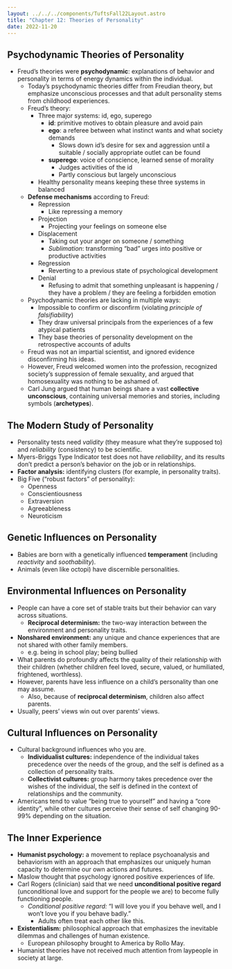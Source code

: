 ```yaml
---
layout: ../../../components/TuftsFall22Layout.astro
title: "Chapter 12: Theories of Personality"
date: 2022-11-20
---
```


## Psychodynamic Theories of Personality

- Freud’s theories were **psychodynamic**: explanations of behavior and personality in terms of energy dynamics within the individual. 
	- Today’s psychodynamic theories differ from Freudian theory, but emphasize unconscious processes and that adult personality stems from childhood experiences. 
	- Freud’s theory:
		- Three major systems: id, ego, superego
			- **id**: primitive motives to obtain pleasure and avoid pain
			- **ego**: a referee between what instinct wants and what society demands
				- Slows down id’s desire for sex and aggression until a suitable / socially appropriate outlet can be found
			- **superego**: voice of conscience, learned sense of morality
				- Judges activities of the id
				- Partly conscious but largely unconscious
		- Healthy personality means keeping these three systems in balanced
	- **Defense mechanisms** according to Freud:
		- Repression
			- Like repressing a memory
		- Projection
			- Projecting your feelings on someone else
		- Displacement
			- Taking out your anger on someone / something
			- *Sublimation*: transforming “bad” urges into positive or productive activities
		- Regression
			- Reverting to a previous state of psychological development
		- Denial
			- Refusing to admit that something unpleasant is happening / they have a problem / they are feeling a forbidden emotion
	- Psychodynamic theories are lacking in multiple ways:
		- Impossible to confirm or disconfirm (violating _principle of falsifiability_)
		- They draw universal principals from the experiences of a few atypical patients
		- They base theories of personality development on the retrospective accounts of adults
	- Freud was not an impartial scientist, and ignored evidence disconfirming his ideas. 
	- However, Freud welcomed women into the profession, recognized society’s suppression of female sexuality, and argued that homosexuality was nothing to be ashamed of. 
	- Carl Jung argued that human beings share a vast **collective unconscious**, containing universal memories and stories, including symbols (**archetypes**). 


## The Modern Study of Personality

- Personality tests need *validity* (they measure what they’re supposed to) and *reliability* (consistency) to be scientific. 
- Myers-Briggs Type Indicator test does not have *reliability*, and its results don’t predict a person’s behavior on the job or in relationships. 
- **Factor analysis:** identifying clusters (for example, in personality traits). 
- Big Five (“robust factors” of personality): 
	- Openness
	- Conscientiousness
	- Extraversion
	- Agreeableness
	- Neuroticism


## Genetic Influences on Personality

- Babies are born with a genetically influenced **temperament** (including *reactivity* and *soothability*). 
- Animals (even like octopi) have discernible personalities. 


## Environmental Influences on Personality

- People can have a core set of stable traits but their behavior can vary across situations. 
	- **Reciprocal determinism:** the two-way interaction between the environment and personality traits. 
- **Nonshared environment:** any unique and chance experiences that are not shared with other family members. 
	- e.g. being in school play; being bullied
- What parents do profoundly affects the quality of their relationship with their children (whether children feel loved, secure, valued, or humiliated, frightened, worthless). 
- However, parents have less influence on a child’s personality than one may assume. 
	- Also, because of **reciprocal determinism**, children also affect parents. 
- Usually, peers’ views win out over parents’ views. 


## Cultural Influences on Personality

- Cultural background influences who you are. 
	- **Individualist cultures:** independence of the individual takes precedence over the needs of the group, and the self is defined as a collection of personality traits. 
	- **Collectivist cultures:** group harmony takes precedence over the wishes of the individual, the self is defined in the context of relationships and the community. 
- Americans tend to value “being true to yourself” and having a “core identity”, while other cultures perceive their sense of self changing 90-99% depending on the situation. 


## The Inner Experience

- **Humanist psychology:** a movement to replace psychoanalysis and behaviorism with an approach that emphasizes our uniquely human capacity to determine our own actions and futures. 
- Maslow thought that psychology ignored positive experiences of life. 
- Carl Rogers (clinician) said that we need **unconditional positive regard** (unconditional love and support for the people we are) to become fully functioning people. 
	- *Conditional positive regard:* “I will love you if you behave well, and I won’t love you if you behave badly.” 
		- Adults often treat each other like this. 
- **Existentialism:** philosophical approach that emphasizes the inevitable dilemmas and challenges of human existence. 
	- European philosophy brought to America by Rollo May. 
- Humanist theories have not received much attention from laypeople in society at large. 